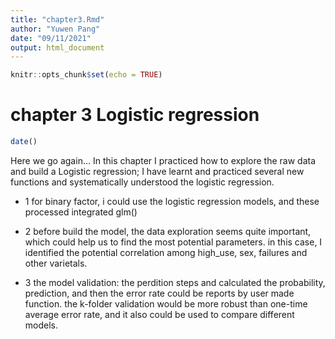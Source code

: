 ```yaml
---
title: "chapter3.Rmd"
author: "Yuwen Pang"
date: "09/11/2021"
output: html_document
---
```


```r
knitr::opts_chunk$set(echo = TRUE)
```

# chapter 3 Logistic regression

```r
date()
```

Here we go again...
In this chapter I practiced how to explore the raw data and build a Logistic regression; I have learnt and practiced several new functions and systematically understood the logistic regression.

- 1 for binary factor, i could use the logistic regression models, and these processed integrated glm()

- 2 before build the model, the data exploration seems quite important, which could help us to find the most potential parameters. in this case, I identified the potential correlation among high_use, sex, failures and other varietals.

- 3 the model validation: the perdition steps and calculated the probability, prediction, and then the error rate could be reports by user made function.
the k-folder validation would be more robust than one-time average error rate, and it also could be used to compare different models.



